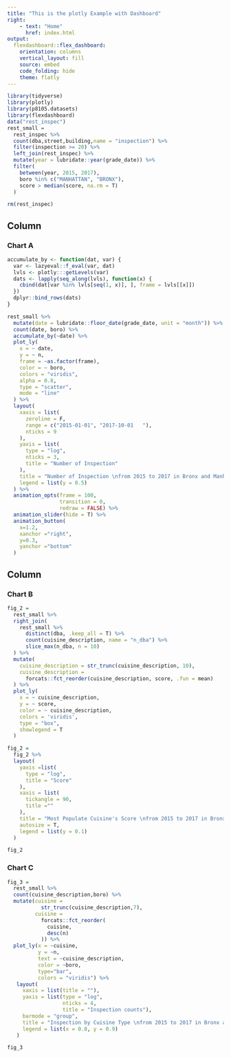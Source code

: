 ```yaml
---
title: "This is the plotly Example with Dashboard"
right:
    - text: "Home"
      href: index.html
output: 
  flexdashboard::flex_dashboard:
    orientation: columns
    vertical_layout: fill
    source: embed
    code_folding: hide
    theme: flatly
---
```


```r
library(tidyverse)
library(plotly)
library(p8105.datasets)
library(flexdashboard)
data("rest_inspec")
rest_small =
  rest_inspec %>%
  count(dba,street,building,name = "inspection") %>%
  filter(inspection >= 20) %>%
  left_join(rest_inspec) %>%
  mutate(year = lubridate::year(grade_date)) %>% 
  filter(
    between(year, 2015, 2017),
    boro %in% c("MANHATTAN", "BRONX"),
    score > median(score, na.rm = T)
  )

rm(rest_inspec)
```

Column {data-width=650}
-----------------------------------------------------------------------

### Chart A
```r
accumulate_by <- function(dat, var) {
  var <- lazyeval::f_eval(var, dat)
  lvls <- plotly:::getLevels(var)
  dats <- lapply(seq_along(lvls), function(x) {
    cbind(dat[var %in% lvls[seq(1, x)], ], frame = lvls[[x]])
  })
  dplyr::bind_rows(dats)
}

rest_small %>%
  mutate(date = lubridate::floor_date(grade_date, unit = "month")) %>%
  count(date, boro) %>%
  accumulate_by(~date) %>% 
  plot_ly(
    x = ~ date,
    y = ~ n,
    frame = ~as.factor(frame),
    color = ~ boro,
    colors = "viridis",
    alpha = 0.8,
    type = "scatter",
    mode = "line"
  ) %>%
  layout(
    xaxis = list(
      zeroline = F,
      range = c("2015-01-01", "2017-10-01	"),
      nticks = 9
    ),
    yaxis = list(
      type = "log",
      nticks = 3,
      title = "Number of Inspection"
    ),
    title = "Number of Inspection \nfrom 2015 to 2017 in Bronx and Manhattan",
    legend = list(y = 0.5)
  ) %>% 
  animation_opts(frame = 100,
                 transition = 0,
                 redraw = FALSE) %>% 
  animation_slider(hide = T) %>% 
  animation_button(
    x=1.2,
    xanchor ="right",
    y=0.3,
    yanchor ="bottom"
  )
```

Column  {data-width=350}
-----------------------------------------------------------------------

### Chart B 

```r
fig_2 =
  rest_small %>%
  right_join(
    rest_small %>%
      distinct(dba, .keep_all = T) %>%
      count(cuisine_description, name = "n_dba") %>%
      slice_max(n_dba, n = 10)
  ) %>%
  mutate(
    cuisine_description = str_trunc(cuisine_description, 10),
    cuisine_description =
      forcats::fct_reorder(cuisine_description, score, .fun = mean)
  ) %>% 
  plot_ly(
    x = ~ cuisine_description,
    y = ~ score,
    color = ~ cuisine_description,
    colors = 'viridis',
    type = "box",
    showlegend = T
  )

fig_2 =
  fig_2 %>% 
  layout(
    yaxis =list(
      type = "log",
      title = "Score"
    ),
    xaxis = list(
      tickangle = 90,
      title =""
    ),
    title = "Most Populate Cuisine's Score \nfrom 2015 to 2017 in Bronx and Manhattan",
    autosize = T,
    legend = list(y = 0.1)
  )

fig_2
```

### Chart C

```r
fig_3 =
  rest_small %>%
  count(cuisine_description,boro) %>%
  mutate(cuisine = 
           str_trunc(cuisine_description,7),
         cuisine =
           forcats::fct_reorder(
             cuisine,
             desc(n)
           )) %>% 
  plot_ly(x = ~cuisine,
          y = ~n,
          text = ~cuisine_description,
          color = ~boro,
          type="bar",
          colors = "viridis") %>% 
   layout(
     xaxis = list(title = ""),
     yaxis = list(type = "log",
                  nticks = 4,
                  title = "Inspection counts"),
     barmode = "group",
     title = "Inspection by Cuisine Type \nfrom 2015 to 2017 in Bronx and Manhattan",
     legend = list(x = 0.8, y = 0.9)
   )

fig_3
```

